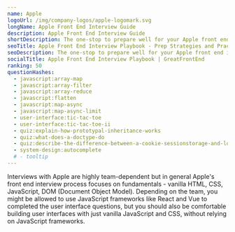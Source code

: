 ```yaml
---
name: Apple
logoUrl: /img/company-logos/apple-logomark.svg
longName: Apple Front End Interview Guide
description: Apple Front End Interview Guide
shortDescription: The one-stop to prepare well for your Apple front end interviews
seoTitle: Apple Front End Interview Playbook - Prep Strategies and Practice Questions
seoDescription: The one-stop to prepare well for your Apple front end interviews. Discover insider tips, optimal prep strategies, and practice questions known to be tested.
socialTitle: Apple Front End Interview Playbook | GreatFrontEnd
ranking: 50
questionHashes:
  - javascript:array-map
  - javascript:array-filter
  - javascript:array-reduce
  - javascript:flatten
  - javascript:map-async
  - javascript:map-async-limit
  - user-interface:tic-tac-toe
  - user-interface:tic-tac-toe-ii
  - quiz:explain-how-prototypal-inheritance-works
  - quiz:what-does-a-doctype-do
  - quiz:describe-the-difference-between-a-cookie-sessionstorage-and-localstorage
  - system-design:autocomplete
  # - tooltip
---
```


Interviews with Apple are highly team-dependent but in general Apple's front end interview process focuses on fundamentals - vanilla HTML, CSS, JavaScript, DOM (Document Object Model). Depending on the team, you might be allowed to use JavaScript frameworks like React and Vue to completed the user interface questions, but you should also be comfortable building user interfaces with just vanilla JavaScript and CSS, without relying on JavaScript frameworks.
